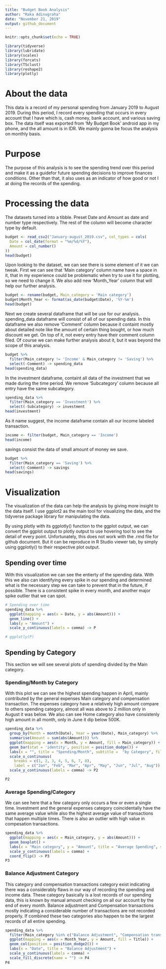 ---
title: "Budget Book Analysis"
author: "Raka Adinugraha"
date: "November 21, 2019"
output: github_document
---

```{r setup, include=FALSE}
knitr::opts_chunk$set(echo = TRUE)
```

```{r load Packages, include = FALSE}
library(tidyverse)
library(lubridate)
library(scales)
library(forcats)
library(TSclust)
library(reshape2)
library(plotly)
```

# About the data
This data is a record of my personal spending from January 2019 to August 2019.
During this period, I record every spending that occurs in every account that I have which is, cash money, bank account, and various saving box.
The data itself was exported from 'My Budget Book' android app in my phone, and the all amount is in IDR.
We mainly gonna be focus the analysis on monthly basis.

# Purpose
The purpose of this analysis is to see the spending trend over this period and make it as a guidefor future spending decisions to improve finances conditions. Other than that, it also uses as an indicator of how good or not I at doing the records of the spending.

# Processing the data
The datasets turned into a tibble. Preset Date and Amount as date and number type respectively. The rest of the column will become character type by default. 

```{r read data}
budget <- read_csv2("January-august_2019.csv", col_types = cols(
  Date = col_date(format = "%m/%d/%Y"),
  Amount = col_number()
))
head(budget)
```

Upon looking to the dataset, we can see there is some element of it we can tweak. First we can see that 'Main category' column name have a space in it, that in my experience could be problematic when try to use it for plotting, so we need to change it. We also add new 'Month_Year' column that will help our further analysis.

```{r change column name & add Month_Year column}
budget <- rename(budget, Main_category = 'Main category')
budget$Month_Year <- format(as_date(budget$Date), '%Y-%m')
head(budget)
```

Next we create several dataframe that will be use for our analysis. spending_data dataframe will consist of all of our spending data. In this dataframe we also remove 'Comment' column because it containt mostly about detailed note like the amount of certain thing bought, or how much discount we get. On top of it, not every entry have their comment column filed. Of course we can make further analysis about it, but it was beyond the scope of this analysis. 

```{r spending_data}
budget %>%
  filter(Main_category != 'Income' & Main_category != 'Saving') %>%
  select(-Comment) -> spending_data
head(spending_data)
```

In the investment dataframe, containt all data of the investment that we made during the time period. We remove 'Subcategory' column because all entry have the same subcategory.

```{r investment}
spending_data %>%
  filter(Main_category == 'Investment') %>%
  select(-Subcategory) -> investment
head(investment)
```

As it name suggest, the income dataframe contain all our income labeled transaction.

```{r income}
income <- filter(budget, Main_category == 'Income')
head(income)
```

savings consist the data of small amount of money we save.

```{r savings}
budget %>%
  filter(Main_category == 'Saving') %>%
  select(-Comment) -> savings
head(savings)
```

# Visualization

The visualization of the data can help the analysis by giving more insight to the data itself. I use ggplot2 as the main tool for visualizing the data, and the tidyverse package library for manipulating the data. 

By using plotly with its ggplotly() function to the ggplot output, we can convert the ggplot output to plotly output to use hovering tool to see the detail of every point. Unfortunately, this does not work with the .rmd file for github document. But it can be reproduce in R Studio viewer tab, by simply using ggplotly() to their respective plot output.  

## Spending over time

With this visualization we can see the entierty of the spending data. With this we also can identifying every spike in our spending and determined what is the necessary step we can take to prevent that in the future, if possible. There is a consistent spike in every month, and another major spike outlier that we can spot.

```{r }
# Spending over time
spending_data %>%
  ggplot(mapping = aes(x = Date, y = abs(Amount))) +
  geom_line() +
  labs(y = "Amount") +
  scale_y_continuous(labels = comma) -> P

# ggplotly(P)
```

## Spending by Category

This section we will see several plots of spending divided by the Main category. 

### Spending/Month by Category

With this plot we can see the highest spending happen in April, mainly contributed by the general expenses Main category and compensation transaction. The expenses category have a relatively high amount compare to others spending category, almost all was above to 2 million only in August it was below. We also can see Home category also have consistenly high amount in all month, only in June it dip below 500K. 

```{r }
spending_data %>%
  group_by(Month = month(Date), Year = year(Date), Main_category) %>%
  summarise(Amount = sum(abs(Amount))) %>%
  ggplot(mapping = aes(x = Month, y = Amount, fill = Main_category)) +
  geom_bar(stat = 'identity', position = position_dodge()) +
  labs(x = "", title = "Spending/Month", subtitle =  "by Category", fill = "Category") +
  scale_x_continuous(
    breaks = c(1, 2, 3, 4, 5, 6, 7, 8), 
    label = c("Jan", "Feb", "Mar", "Apr", "May", "Jun", "Jul", "Aug")) +
  scale_y_continuous(labels = comma) -> P2

P2
```

### Average Spending/Category

We can see here that a few category only occurs a few or even a single time. Investment and the general expenses category coincidentally have the same average value while also the highest average value of transactions that happen multiple times. There is also an outlier with high value in compesation transactions. 

```{r }
spending_data %>%
  ggplot(mapping = aes(x = Main_category, y = abs(Amount))) +
  geom_boxplot() +
  labs(x = "Main category", y = "Amount", title = "Average Spending", subtitle = "by Category") +
  scale_y_continuous(labels = comma) +
  coord_flip() -> P3
P3
```

### Balance Adjustment Category

This category and compensation transactions category exist indicating there was a considerably flaws in our way of recording the spending and income data. These category basically is a lost records of our spending data, this is known by manual amount checking on all our account by the end of every month. Balance adjustment and Compensation transactions mostly indicating a considerable number of transactions are not recorded properly. If combined these two categories also happen to be the largest records of all entire spending.

```{r }
spending_data %>%
  filter(Main_category %in% c("Balance Adjustment", "Compensation transactions")) %>%
  ggplot(mapping = aes(x = Month_Year, y = Amount, fill = Title)) +
  geom_col(position = position_dodge2()) +
  labs(x = "Date", title = "Balance Adjustment") +
  scale_y_continuous(labels = comma) +
  scale_fill_discrete(name = "") -> P4
P4
```